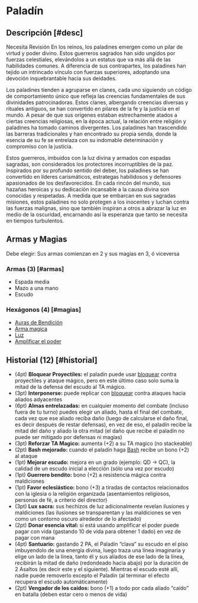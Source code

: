 
# Paladín

<Bleed>
  <Screenshot src={paladinPic} alt="placeholder" full />
</Bleed>

## Descripción [#desc]

<Callout type="warning" emoji="🔎">
  Necesita Revisión
</Callout>
En los reinos, los paladines emergen como un pilar de virtud y poder divino. Estos
guerreros sagrados han sido ungidos por fuerzas celestiales, elevándolos a un estatus
que va más allá de las habilidades comunes. A diferencia de sus contrapartes, los
paladines han tejido un intrincado vínculo con fuerzas superiores, adoptando una
devoción inquebrantable hacia sus deidades.

Los paladines tienden a agruparse en clanes, cada uno siguiendo un código de comportamiento único que refleja las creencias fundamentales de sus divinidades patrocinadoras. Estos clanes, albergando creencias diversas y rituales antiguos, se han convertido en pilares de la fe y la justicia en el mundo. A pesar de que sus orígenes estaban estrechamente atados a ciertas creencias religiosas, en la época actual, la relación entre religión y paladines ha tomado caminos divergentes. Los paladines han trascendido las barreras tradicionales y han encontrado su propia senda, donde la esencia de su fe se entrelaza con su indomable determinación y compromiso con la justicia.

Estos guerreros, imbuidos con la luz divina y armados con espadas sagradas, son considerados los protectores incorruptibles de la paz. Inspirados por su profundo sentido del deber, los paladines se han convertido en líderes carismáticos, estrategas habilidosos y defensores apasionados de los desfavorecidos. En cada rincón del mundo, sus hazañas heroicas y su dedicación incansable a la causa divina son conocidas y respetadas. A medida que se embarcan en sus sagradas misiones, estos paladines no solo protegen a los inocentes y luchan contra las fuerzas malignas, sino que también inspiran a otros a abrazar la luz en medio de la oscuridad, encarnando así la esperanza que tanto se necesita en tiempos turbulentos.

## Armas y Magias

Debe elegir: Sus armas comienzan en 2 y sus magias en 3, ó viceversa

### Armas (3) [#armas]

- Espada media
- Mazo a una mano
- Escudo

### Hexágonos (4) [#magias]

- [Auras de Bendición](/docs/list-hexagons/e04B)
- [Arma magica](/docs/list-hexagons/e14)
- [Luz](/docs/list-hexagons/e01)
- [Amplificar el poder](/docs/list-hexagons/e13)

## Historial (12) [#historial]

- (4pt) **Bloquear Proyectiles:** <Pill type="u"/> el paladín puede usar [bloquear](/docs/ruling-combat/05#5-6) contra proyectiles y ataque mágico, pero en este último caso solo suma la mitad de la defensa del escudo al TA mágico.
- (3pt) **Interponerse:** <Pill type="s"/> puede replicar con [bloquear](/docs/ruling-combat/05#5-6) contra ataques hacia aliados adyacentes
- (6pt) **Almas entrelazadas:** <Pill type="s"/><Pill type="ex"/> en cualquier momento del combate (incluso fuera de tu turno) puedes elegir un aliado, hasta el final del combate, cada vez que ese aliado reciba daño (luego de calcularse el daño final, es decir después de restar defensas), en vez de eso, el paladín recibe la mitad del daño y aliado la otra mitad (el daño que recibe el paladín no puede ser mitigado por defensas ni magias)
- (3pt) **Reforzar TA Magico:** <Pill type="p"/> aumenta (+2) a su TA magico (no stackeable)
- (2pt) **Bash mejorado:** <Pill type="u"/> cuando el paladín haga [Bash](/docs/ruling-combat/03#3-7) recibe un bono (+2) al ataque
- (1pt) **Mejorar escudo:** <Pill type="u"/> mejora en un grado (ejemplo: QD -> QC), la calidad de un escudo inicial a elección (sólo una vez por escudo)
- (1pt) **Guerrero bendito:** <Pill type="p"/> bono (+2) a resistencia mágica contra maldiciones
- (1pt) **Favor eclesiástico:** <Pill type="c"/> bono (+3) a tiradas de contactos relacionados con la iglesia o la religión organizada (asentamientos religiosos, personas de fé, a criterio del director)
- (3pt) **Lux sacra:** <Pill type="p"/><Pill type="u"/> sus hechizos de luz adicionalmente revelan ilusiones y maldiciones (las ilusiones se transparentan y las maldiciones se ven como un contorno oscuro alrededor de lo afectado)
- (2pt) **Donar esencia vital:** <Pill type="p"/> si está usando amplificar el poder puede pagar con vida (gastando 10 de vida para obtener 1 dado) en vez de pagar con mana
- (4pt) **Santuario:** <Pill type="s"/><Pill type="ex"/> gastando 2 PA, el Paladín “clava” su escudo en el piso imbuyendolo de una energía divina, luego traza una línea imaginaria y elige un lado de la línea, tanto él y sus aliados de ese lado de la línea, recibirán la mitad de daño (redondeado hacia abajo) por la duración de 2 Asaltos (es decir este y el siguiente). Mientras el escudo esté allí, nadie puede removerlo excepto el Paladín (al terminar el efecto recupera el escudo automáticamente)
- (2pt) **Vengador de los caídos:** <Pill type="p"/><Pill type="c"/> bono (+1) a todo por cada aliado “caído” en batalla (deben estar cero o menos de vida)
